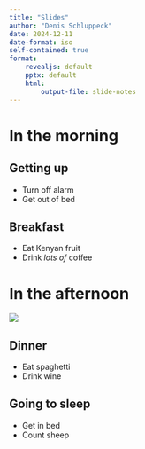 ```yaml
---
title: "Slides"
author: "Denis Schluppeck"
date: 2024-12-11
date-format: iso
self-contained: true
format: 
    revealjs: default
    pptx: default
    html: 
        output-file: slide-notes      
---
```


# In the morning

## Getting up

- Turn off alarm
- Get out of bed

## Breakfast

- Eat Kenyan fruit
- Drink *lots of* coffee

# In the afternoon

![](brackenhurst.jpg)

## Dinner

- Eat spaghetti
- Drink wine

## Going to sleep

- Get in bed
- Count sheep
